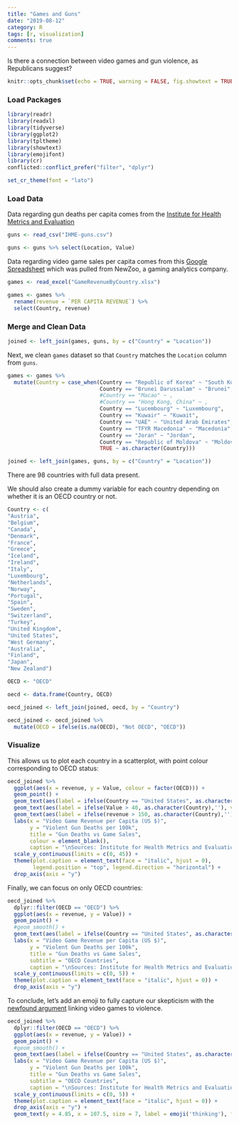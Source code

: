 ```yaml
---
title: "Games and Guns"
date: "2019-08-12"
category: R
tags: [r, visualization]
comments: true
---
```


Is there a connection between video games and gun violence, as Republicans suggest?

```r
knitr::opts_chunk$set(echo = TRUE, warning = FALSE, fig.showtext = TRUE, message = FALSE)
```

### Load Packages

```r
library(readr)
library(readxl)
library(tidyverse)
library(ggplot2)
library(tpltheme)
library(showtext)
library(emojifont)
library(cr)
conflicted::conflict_prefer("filter", "dplyr")

set_cr_theme(font = "lato")
```

### Load Data

Data regarding gun deaths per capita comes from the [Institute for Health Metrics and Evaluation](https://vizhub.healthdata.org/gbd-compare/)

```r
guns <- read_csv("IHME-guns.csv")

guns <- guns %>% select(Location, Value)
```

Data regarding video game sales per capita comes from this [Google Spreadsheet](https://docs.google.com/spreadsheets/d/1n7VPylBiHov7gWwM4F070m5JZsB7fGOMMQsoAOIh5RA/edit?usp=sharing) which was pulled from NewZoo, a gaming analytics company.

```r
games <- read_excel("GameRevenueByCountry.xlsx")

games <- games %>% 
  rename(revenue = `PER CAPITA REVENUE`) %>% 
  select(Country, revenue)
```

### Merge and Clean Data

```r
joined <- left_join(games, guns, by = c("Country" = "Location"))
```

Next, we clean `games` dataset so that `Country` matches the `Location` column from `guns`.

```r
games <- games %>% 
  mutate(Country = case_when(Country == "Republic of Korea" ~ "South Korea",
                             Country == "Brunei Darussalam" ~ "Brunei",
                             #Country == "Macao" ~ ,
                             #Country == "Hong Kong, China" ~ ,
                             Country == "Lucembourg" ~ "Luxembourg",
                             Country == "Kuwair" ~ "Kuwait",
                             Country == "UAE" ~ "United Arab Emirates",
                             Country == "TFYR Macedonia" ~ "Macedonia",
                             Country == "Joran" ~ "Jordan",
                             Country == "Republic of Moldova" ~ "Moldova",
                             TRUE ~ as.character(Country)))
```

```r
joined <- left_join(games, guns, by = c("Country" = "Location"))
```

There are 98 countries with full data present. 

We should also create a dummy variable for each country depending on whether it is an OECD country or not.

```r
Country <- c(
"Austria",
"Belgium",
"Canada",
"Denmark",
"France",
"Greece",
"Iceland",
"Ireland",
"Italy",
"Luxembourg",
"Netherlands",
"Norway",
"Portugal",
"Spain",
"Sweden",
"Switzerland",
"Turkey",
"United Kingdom",
"United States",
"West Germany",
"Australia",
"Finland",
"Japan",
"New Zealand")

OECD <- "OECD"

oecd <- data.frame(Country, OECD)
```

```r
oecd_joined <- left_join(joined, oecd, by = "Country")

oecd_joined <- oecd_joined %>% 
  mutate(OECD = ifelse(is.na(OECD), "Not OECD", "OECD"))
```

### Visualize

This allows us to plot each country in a scatterplot, with point colour corresponding to OECD status:

```r
oecd_joined %>% 
  ggplot(aes(x = revenue, y = Value, colour = factor(OECD))) +
  geom_point() +
  geom_text(aes(label = ifelse(Country == "United States", as.character(Country),''), vjust = -1), show.legend = FALSE) +
  geom_text(aes(label = ifelse(Value > 40, as.character(Country),''), vjust = -1), show.legend = FALSE) +
  geom_text(aes(label = ifelse(revenue > 150, as.character(Country),''), vjust = -1), show.legend = FALSE) +
  labs(x = "Video Game Revenue per Capita (US $)",
       y = "Violent Gun Deaths per 100k",
       title = "Gun Deaths vs Game Sales",
       colour = element_blank(),
       caption = "\nSources: Institute for Health Metrics and Evaluation, NewZoo") +
  scale_y_continuous(limits = c(0, 45)) +
  theme(plot.caption = element_text(face = "italic", hjust = 0), 
        legend.position = "top", legend.direction = "horizontal") +
  drop_axis(axis = "y")
```

Finally, we can focus on only OECD countries:

```r
oecd_joined %>% 
  dplyr::filter(OECD == "OECD") %>% 
  ggplot(aes(x = revenue, y = Value)) +
  geom_point() +
  #geom_smooth() +
  geom_text(aes(label = ifelse(Country == "United States", as.character(Country),''), vjust = -1)) +
  labs(x = "Video Game Revenue per Capita (US $)",
       y = "Violent Gun Deaths per 100k",
       title = "Gun Deaths vs Game Sales",
       subtitle = "OECD Countries",
       caption = "\nSources: Institute for Health Metrics and Evaluation, NewZoo") +
  scale_y_continuous(limits = c(0, 5)) +
  theme(plot.caption = element_text(face = "italic", hjust = 0)) +
  drop_axis(axis = "y")
```

To conclude, let's add an emoji to fully capture our skepticism with the [newfound argument](https://www.cnn.com/2019/08/05/politics/kevin-mccarthy-mass-shootings-video-games/index.html) linking video games to violence.

```r
oecd_joined %>% 
  dplyr::filter(OECD == "OECD") %>% 
  ggplot(aes(x = revenue, y = Value)) +
  geom_point() +
  #geom_smooth() +
  geom_text(aes(label = ifelse(Country == "United States", as.character(Country),''), vjust = -1)) +
  labs(x = "Video Game Revenue per Capita (US $)",
       y = "Violent Gun Deaths per 100k",
       title = "Gun Deaths vs Game Sales",
       subtitle = "OECD Countries",
       caption = "\nSources: Institute for Health Metrics and Evaluation, NewZoo") +
  scale_y_continuous(limits = c(0, 5)) +
  theme(plot.caption = element_text(face = "italic", hjust = 0)) +
  drop_axis(axis = "y") +
  geom_text(y = 4.85, x = 107.5, size = 7, label = emoji('thinking'), family = "EmojiOne")
```